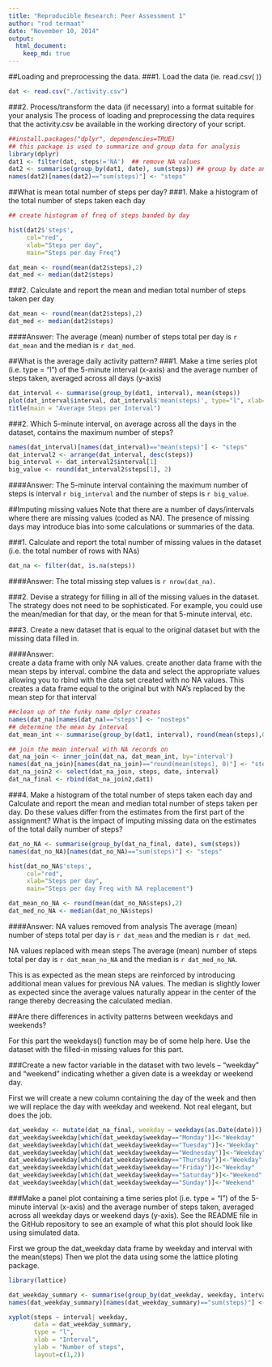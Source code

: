 ```yaml
---
title: "Reproducible Research: Peer Assessment 1"
author: "rod termaat"
date: "November 10, 2014"
output: 
  html_document:
    keep_md: true
---
```


##Loading and preprocessing the data.
###1. Load the data (ie. read.csv( ))
```r
dat <- read.csv("./activity.csv")
```


###2. Process/transform the data (if necessary) into a format suitable for your analysis
The process of loading and preprocessing the data requires that the activity.csv 
be available in the working directory of your script.

```r
##install.packages("dplyr", dependencies=TRUE)
## this package is used to summarize and group data for analysis
library(dplyr)
dat1 <- filter(dat, steps!='NA')  ## remove NA values
dat2 <- summarise(group_by(dat1, date), sum(steps)) ## group by date and sum steps by date
names(dat2)[names(dat2)=="sum(steps)"] <- "steps"
```


##What is mean total number of steps per day?
###1. Make a histogram of the total number of steps taken each day
```r

## create histogram of freq of steps banded by day

hist(dat2$'steps',
     col="red",
     xlab="Steps per day",
     main="Steps per day Freq")

dat_mean <- round(mean(dat2$steps),2)
dat_med <- median(dat2$steps)
```

###2. Calculate and report the mean and median total number of steps taken per day

```r
dat_mean <- round(mean(dat2$steps),2)
dat_med <- median(dat2$steps)
```
####Answer:
The average (mean) number of steps total per day is `r dat_mean` and the median is `r dat_med`.


##What is the average daily activity pattern?
###1. Make a time series plot (i.e. type = "l") of the 5-minute interval (x-axis) and the average number of steps taken, averaged across all days (y-axis)

```r
dat_interval <- summarise(group_by(dat1, interval), mean(steps))
plot(dat_interval$interval, dat_interval$'mean(steps)', type="l", xlab="Interval", ylab="Avereage Steps")
title(main = "Average Steps per Interval")
```

###2. Which 5-minute interval, on average across all the days in the dataset, contains the maximum number of steps?

```r
names(dat_interval)[names(dat_interval)=="mean(steps)"] <- "steps"
dat_interval2 <- arrange(dat_interval, desc(steps))
big_interval <- dat_interval2$interval[1]
big_value <- round(dat_interval2$steps[1], 2)
```

####Answer:
The 5-minute interval containing the maximum number of steps is interval `r big_interval` and the number of steps is `r big_value`.


##Imputing missing values
Note that there are a number of days/intervals where there are missing values (coded as NA). The presence of missing days may introduce bias into some calculations or summaries of the data.

###1. Calculate and report the total number of missing values in the dataset (i.e. the total number of rows with NAs)

```r
dat_na <- filter(dat, is.na(steps))
```

####Answer:
The total missing step values is `r nrow(dat_na)`.

###2. Devise a strategy for filling in all of the missing values in the dataset. The strategy does not need to be sophisticated. For example, you could use the mean/median for that day, or the mean for that 5-minute interval, etc.

###3. Create a new dataset that is equal to the original dataset but with the missing data filled in.

####Answer:  
create a data frame with only NA values. create another data frame with the mean steps by interval. combine the data and select the appropriate values allowing you to rbind with the data set created with no NA values.  This creates a data frame equal to the original but with NA's replaced by the mean step for that interval

```r

##clean up of the funky name dplyr creates
names(dat_na)[names(dat_na)=="steps"] <- "nosteps"
## determine the mean by interval
dat_mean_int <- summarise(group_by(dat1, interval), round(mean(steps),0))

## join the mean interval with NA records on 
dat_na_join <- inner_join(dat_na, dat_mean_int, by='interval')
names(dat_na_join)[names(dat_na_join)=="round(mean(steps), 0)"] <- "steps"
dat_na_join2 <- select(dat_na_join, steps, date, interval)
dat_na_final <- rbind(dat_na_join2,dat1)
```

###4. Make a histogram of the total number of steps taken each day and Calculate and report the mean and median total number of steps taken per day. Do these values differ from the estimates from the first part of the assignment? What is the impact of imputing missing data on the estimates of the total daily number of steps?

```r
dat_no_NA <- summarise(group_by(dat_na_final, date), sum(steps))
names(dat_no_NA)[names(dat_no_NA)=="sum(steps)"] <- "steps"

hist(dat_no_NA$'steps',
     col="red",
     xlab="Steps per day",
     main="Steps per day Freq with NA replacement")

dat_mean_no_NA <- round(mean(dat_no_NA$steps),2)
dat_med_no_NA <- median(dat_no_NA$steps)
```
####Answer:
NA values removed from analysis
The average (mean) number of steps total per day is `r dat_mean` and the median is `r dat_med`.

NA values replaced with mean steps
The average (mean) number of steps total per day is `r dat_mean_no_NA` and the median is `r dat_med_no_NA`.

This is as expected as the mean steps are reinforced by introducing additional mean values for previous NA values.  The median is slightly lower as expected since the average values naturally appear in the center of the range thereby decreasing the calculated median.

##Are there differences in activity patterns between weekdays and weekends?

For this part the weekdays() function may be of some help here. Use the dataset with the filled-in missing values for this part.

###Create a new factor variable in the dataset with two levels – “weekday” and “weekend” indicating whether a given date is a weekday or weekend day.

First we will create a new column containing the day of the week and then we will replace the day with weekday and weekend.  Not real elegant, but does the job.

```r
dat_weekday <- mutate(dat_na_final, weekday = weekdays(as.Date(date)))
dat_weekday$weekday[which(dat_weekday$weekday=="Monday")]<-"Weekday"
dat_weekday$weekday[which(dat_weekday$weekday=="Tuesday")]<-"Weekday"
dat_weekday$weekday[which(dat_weekday$weekday=="Wednesday")]<-"Weekday"
dat_weekday$weekday[which(dat_weekday$weekday=="Thursday")]<-"Weekday"
dat_weekday$weekday[which(dat_weekday$weekday=="Friday")]<-"Weekday"
dat_weekday$weekday[which(dat_weekday$weekday=="Saturday")]<-"Weekend"
dat_weekday$weekday[which(dat_weekday$weekday=="Sunday")]<-"Weekend"

```

###Make a panel plot containing a time series plot (i.e. type = "l") of the 5-minute interval (x-axis) and the average number of steps taken, averaged across all weekday days or weekend days (y-axis). See the README file in the GitHub repository to see an example of what this plot should look like using simulated data.

First we group the dat_weekday data frame by weekday and interval with the mean(steps)
Then we plot the data using some the lattice ploting package.

```r
library(lattice)

dat_weekday_summary <- summarise(group_by(dat_weekday, weekday, interval), sum(steps))
names(dat_weekday_summary)[names(dat_weekday_summary)=="sum(steps)"] <- "steps"

xyplot(steps ~ interval| weekday, 
       data = dat_weekday_summary,
       type = "l",
       xlab = "Interval",
       ylab = "Number of steps",
       layout=c(1,2))
```
